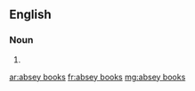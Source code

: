 ==English==

===Noun===
{{head|en|plural}}

# {{plural of|absey book|lang=en|nocat=1}}

[[ar:absey books]]
[[fr:absey books]]
[[mg:absey books]]